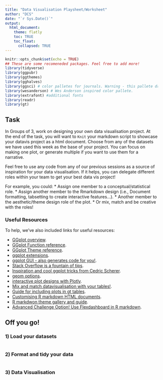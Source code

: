 ---
title: "Data Visualisation Playsheet/Worksheet"
author: "DCS"
date: "`r Sys.Date()`"
output:
  html_document:
    theme: flatly
    toc: TRUE
    toc_float: 
      collapsed: TRUE
---

```{r setup, include=FALSE}
knitr::opts_chunk$set(echo = TRUE)
## These are some recomeneded packages. Feel free to add more!
library(tidyverse)
library(ggpubr)
library(ggthemes)
library(gghalves)
library(ggsci) # color palletes for journals. Warning - this pallete drops NA's
library(wesanderson) # Wes Anderson inspired color pallete. 
library(extrafont) #additional fonts
library(readr)
library(gt)

```

## Task

In Groups of 3, work on designing your own data visualisation project. At the end of the task, you will want to `Knit` your markdown script to showcase your datavis project as a html document. Choose from any of the datasets we have used this week as the base of your project. You can focus on making one plot, or generate multiple if you want to use them for a narrative.

Feel free to use any code from any of our previous sessions as a source of inspiration for your data visualisation. If it helps, you can delegate different roles within your team to get your best data vis project! 

For example, you could: 
* Assign one member to a conceptual/statistical role.
* Assign another member to the Rmarkdown design (i.e., Document formatting, tabsetting to create interactive features...).
* Another member to the aesthetic/theme design role of the plot. 
* Or mix, match and be creative with the roles!

### Useful Resources 

To help, we've also included links for useful resources: 

* [GGplot overview](https://ggplot2.tidyverse.org/).
* [GGplot Function reference](https://ggplot2.tidyverse.org/reference/).
* [GGplot Theme reference](https://ggplot2.tidyverse.org/reference/ggtheme.html).
* [ggplot extensions](https://exts.ggplot2.tidyverse.org/ggiraph.html).
* [ggplot GUI - also generates code for you!](https://shiny.gmw.rug.nl/ggplotgui/).
* [Stack Overflow is a fountain of tips](https://stackoverflow.com/questions/tagged/ggplot2?sort=frequent&pageSize=50). 
* [Inspiration and cool ggplot tricks from Cedric Scherer](https://www.cedricscherer.com/).
* [geom options](https://ggplot2.tidyverse.org/reference/).
* [interactive plot designs with Plotly](https://plotly.com/ggplot2/).
* [Mix and match datavisualisation with your tables!](https://gt.rstudio.com/).
* [Guide for including plots in gt tables](https://rfortherestofus.com/2023/10/ggplots-in-gt-tables).
* [Customising R markdown HTML documents](https://bookdown.org/yihui/rmarkdown/html-document.html).
* [R markdwon theme gallery and guide](https://rpubs.com/ranydc/rmarkdown_themes).
* [Advanced Challenge Option! Use Flexdashboard in R markdown](https://pkgs.rstudio.com/flexdashboard/).


## Off you go!{.tabset .tabset-pills}

### 1) Load your datasets

```{r datasets, echo = FALSE}


```

### 2) Format and tidy your data

```{r data_wrangling, echo = FALSE}

```

### 3) Data Visualisation

```{r start_data_vis, echo = FALSE}

```

